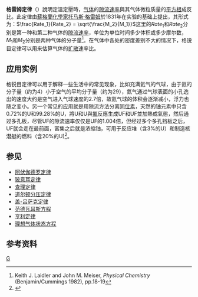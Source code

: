 {{NoteTA
|G1=Chemistry
|G2=Physics
}}
'''格雷姆定律'''（{{lang-en|Graham's Law}}）說明定溫定壓時，[[气体|气体]]的[[隙流|隙流]][[速率|速率]]與其气体微粒质量的[[平方根|平方根]]成反比。此定律由[[蘇格蘭|蘇格蘭]][[化學家|化學家]][[托马斯·格雷姆|托马斯·格雷姆]]於1831年在实验的基础上提出，其形式为：<math>\frac{Rate_1}{Rate_2} = \sqrt{\frac{M_2}{M_1}}</math>这里的<math>Rate_1</math>和<math>Rate_2</math>分别是第一种和第二种气体的[[隙流|隙流]][[速率|速率]]，单位为单位时间多少体积或多少摩尔数，<math>M_1</math>和<math>M_2</math>分别是两种气体的分子量<ref name=LM>Keith J. Laidler and John M. Meiser, ''Physical Chemistry'' (Benjamin/Cummings 1982), pp.18-19</ref>。在气体中各处的密度差别不大的情况下，格锐目定律可以用来估算气体的[[扩散|扩散]]速率比。

== 应用实例 ==
格锐目定律可以用于解释一些生活中的常见现象，比如充满氦气的气球，由于氦的分子量（约为4）小于空气的平均分子量（约为29），氦气通过气球表面的小孔逸出的速度大约是空气进入气球速度的2.7倍，故氦气球的体积会逐渐减小，浮力也随之变小。另一个常见的应用就是用隙流方法分离[[同位素|同位素]]，天然的铀元素中只含0.72%的{{sup|235}}U和99.28%的{{sup|238}}U，將{{sup|235}}U和{{sup|238}}U與[[氟|氟]]反應生成{{sup|235}}UF{{sub|6}}和{{sup|238}}UF{{sub|6}}並加熱成氣態，然后通过多孔板，尽管{{sup|235}}UF{{sub|6}}的隙流速率仅仅是{{sup|238}}UF{{sub|6}}的1.004倍，但经过多个多孔挡板之后，{{sup|235}}UF{{sub|6}}就会走在最前面，富集之后就是浓缩铀，可用于反应堆（含3%的{{sup|235}}U）和制造核潜艇的燃料（含20%的{{sup|235}}U)<ref>{{cite book|author=傅献彩主编|title=大学化学|publisher=高等教育出版社|year=1999|pages=29-30}}</ref>。

== 参见 ==
* [[阿伏伽德罗定律|阿伏伽德罗定律]]
* [[玻意耳定律|玻意耳定律]]
* [[查理定律|查理定律]]
* [[道尔顿分压定律|道尔顿分压定律]]
* [[盖-吕萨克定律|盖-吕萨克定律]]
* [[范德瓦耳斯方程|范德瓦耳斯方程]]
* [[亨利定律|亨利定律]]
* [[理想气体状态方程|理想气体状态方程]]

== 参考资料 ==
<references/>

[[Category:氣體定律|G]]